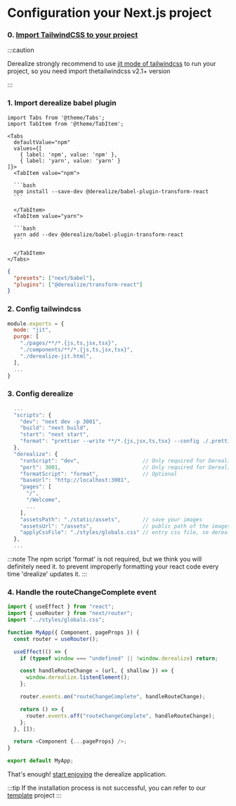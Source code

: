 # Configuration your Next.js project

### 0. [Import TailwindCSS to your project](https://tailwindcss.com/docs/guides/nextjs)

:::caution

Derealize strongly recommend to use [jit mode of tailwindcss](https://tailwindcss.com/docs/just-in-time-mode#enabling-jit-mode) to run your project, so you need import thetailwindcss v2.1+ version

:::

### 1. Import derealize babel plugin

````mdx-code-block
import Tabs from '@theme/Tabs';
import TabItem from '@theme/TabItem';

<Tabs
  defaultValue="npm"
  values={[
    { label: 'npm', value: 'npm' },
    { label: 'yarn', value: 'yarn' }
]}>
  <TabItem value="npm">

  ```bash
  npm install --save-dev @derealize/babel-plugin-transform-react
  ```

  </TabItem>
  <TabItem value="yarn">

  ```bash
  yarn add --dev @derealize/babel-plugin-transform-react
  ```

  </TabItem>
</Tabs>
````

```json title="./.babelrc"
{
  "presets": ["next/babel"],
  "plugins": ["@derealize/transform-react"]
}
```

### 2. Config tailwindcss

```js title="./tailwind.config.js" {2,6}
module.exports = {
  mode: "jit",
  purge: [
    "./pages/**/*.{js,ts,jsx,tsx}",
    "./components/**/*.{js,ts,jsx,tsx}",
    "./derealize-jit.html",
  ],
  ...
}
```

### 3. Config derealize

```js title="./package.json" {6,8-21}
  ...
  "scripts": {
    "dev": "next dev -p 3001",
    "build": "next build",
    "start": "next start",
    "format": "prettier --write **/*.{js,jsx,ts,tsx} --config ./.prettierrc"  // Optional
  },
  "derealize": {
    "runScript": "dev",                    // Only required for Derealize Studio with node runtime
    "port": 3001,                          // Only required for Derealize Studio with node runtime
    "formatScript": "format",              // Optional
    "baseUrl": "http://localhost:3001",
    "pages": [
      "/",
      "/Welcome",
      ...
    ],
    "assetsPath": "./static/assets",       // save your images
    "assetsUrl": "/assets",                // public path of the images
    "applyCssFile": "./styles/globals.css" // entry css file, so derealize can be parsed @apply
  },
  ...
```

:::note
The npm script 'format' is not required, but we think you will definitely need it. to prevent improperly formatting your react code every time 'drealize' updates it.
:::

### 4. Handle the routeChangeComplete event

```js title="./pages/_app.js" {8-22}
import { useEffect } from "react";
import { useRouter } from "next/router";
import "../styles/globals.css";

function MyApp({ Component, pageProps }) {
  const router = useRouter();

  useEffect(() => {
    if (typeof window === "undefined" || !window.derealize) return;

    const handleRouteChange = (url, { shallow }) => {
      window.derealize.listenElement();
    };

    router.events.on("routeChangeComplete", handleRouteChange);

    return () => {
      router.events.off("routeChangeComplete", handleRouteChange);
    };
  }, []);

  return <Component {...pageProps} />;
}

export default MyApp;
```

That's enough! [start enjoying](./import) the derealize application.

:::tip
If the installation process is not successful, you can refer to our [template](https://github.com/Derealize/nextjs-template) project
:::
